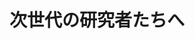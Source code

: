 ﻿---
title: "次世代の研究者たちへ"
category: "生命理工学院"
vol: 44
interviewee: "石川 智久 "
url: ""
tags: ["科学","世代"]
pdf: "44-1.pdf"
career: ""
preface: "近年の科学技術の発展により、従来までのように専門分野に特化しただけの人材では物足りなくなってきています。今の時代に求められている研究者の姿を明らかにします。"
---
